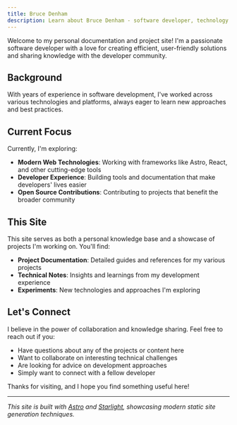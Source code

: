 ```yaml
---
title: Bruce Denham
description: Learn about Bruce Denham - software developer, technology enthusiast, and continuous learner.
---
```


Welcome to my personal documentation and project site! I'm a passionate software developer with a love for creating efficient, user-friendly solutions and sharing knowledge with the developer community.

## Background

With years of experience in software development, I've worked across various technologies and platforms, always eager to learn new approaches and best practices.

## Current Focus

Currently, I'm exploring:

- **Modern Web Technologies**: Working with frameworks like Astro, React, and other cutting-edge tools
- **Developer Experience**: Building tools and documentation that make developers' lives easier  
- **Open Source Contributions**: Contributing to projects that benefit the broader community

## This Site

This site serves as both a personal knowledge base and a showcase of projects I'm working on. You'll find:

- **Project Documentation**: Detailed guides and references for my various projects
- **Technical Notes**: Insights and learnings from my development experience
- **Experiments**: New technologies and approaches I'm exploring

## Let's Connect

I believe in the power of collaboration and knowledge sharing. Feel free to reach out if you:

- Have questions about any of the projects or content here
- Want to collaborate on interesting technical challenges
- Are looking for advice on development approaches
- Simply want to connect with a fellow developer

Thanks for visiting, and I hope you find something useful here!

---

*This site is built with [Astro](https://astro.build) and [Starlight](https://starlight.astro.build), showcasing modern static site generation techniques.*